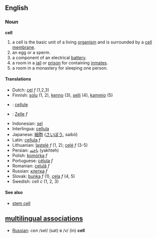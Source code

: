 ==English==

=== Noun ===
'''cell'''

# a cell is the basic unit of a living [[organism]] and is surrounded by a [[cell membrane]].
# an egg or a sperm.
# a component of an electrical [[battery]].
# a room in a [[jail]] or [[prison]] for containing [[inmate|inmates]].
# a room in a monastery for sleeping one person.

==== Translations ====
*Dutch: [[cel]] ''f'' (1,2,3)
*Finnish: [[solu]] (1, 2), [[kenno]] (3), [[selli]] (4), [[kammio]] (5)
*{{fr}}: [[cellule]]
*{{de}}: [[Zelle]] ''f''
*Indonesian: [[sel]]
*Interlingua: [[cellula]]
*Japanese: [[細胞]] ([[さいぼう]], saibō)
*Latin: [[cellula]] ''f''
*Lithuanian: [[ląstelė]] ''f'' (1, 2); [[celė]] ''f'' (3-5)
*Persian: [[یاخته]] (yakhteh)
*Polish: [[komórka]] ''f''
*Portuguese: [[célula]] ''f''
*Romanian: [[celulă]] ''f''
*Russian: [[:ru:клетка|клетка]] ''f''
*Slovak: [[bunka]] ''f'' (1), [[cela]] ''f'' (4, 5)
*Swedish: cell ''c'' (1, 2, 3)

==== See also ====
*[[stem cell]]

==[[multilingual associations]]==
*[[Russian]]: сел /sel/ (sat) в /v/ (in) '''cell'''